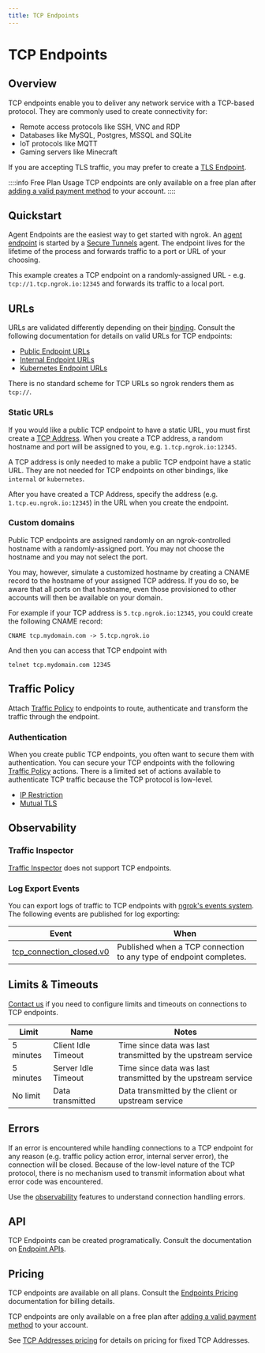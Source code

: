 ```yaml
---
title: TCP Endpoints
---
```







# TCP Endpoints

## Overview

TCP endpoints enable you to deliver any network service with a TCP-based
protocol. They are commonly used to create connectivity for:

- Remote access protocols like SSH, VNC and RDP
- Databases like MySQL, Postgres, MSSQL and SQLite
- IoT protocols like MQTT
- Gaming servers like Minecraft

If you are accepting TLS traffic, you may prefer to create a [TLS Endpoint](/universal-gateway/tls/).

::::info Free Plan Usage
TCP endpoints are only available on a free plan after [adding a valid payment method](https://dashboard.ngrok.com/settings#id-verification) to your account.
::::

## Quickstart

Agent Endpoints are the easiest way to get started with ngrok. An [agent
endpoint](/universal-gateway/cloud-endpoints/) is started by a
[Secure Tunnels](/agent/) agent. The endpoint lives for the lifetime
of the process and forwards traffic to a port or URL of your choosing.

This example creates a TCP endpoint on a randomly-assigned URL - e.g.
`tcp://1.tcp.ngrok.io:12345` and forwards its traffic to a local port.

<Tabs groupId="connectivity" queryString="cty">
	<TabItem value="agent-cli" label="Agent CLI" default>
		<RandomAgentCliExample />
	</TabItem>
	<TabItem value="agent-config" label="Agent Config">
		<RandomAgentConfigExample />
	</TabItem>
	<TabItem value="ssh" label="SSH">
		<RandomSshExample />
	</TabItem>
	<TabItem value="go-sdk" label="Go">
		<RandomGoSdkExample />
	</TabItem>
	<TabItem value="javascript-sdk" label="Javascript">
		<RandomJavascriptSdkExample />
	</TabItem>
	<TabItem value="python-sdk" label="Python">
		<RandomPythonSdkExample />
	</TabItem>
	<TabItem value="rust-sdk" label="Rust">
		<RandomRustSdkExample />
	</TabItem>
	<TabItem value="k8s" label="Kubernetes Controller">
		<RandomKubernetesExample />
	</TabItem>
</Tabs>

## URLs

URLs are validated differently depending on their
[binding](/universal-gateway/bindings). Consult the
following documentation for details on valid URLs for TCP endpoints:

- [Public Endpoint URLs](/universal-gateway/public-endpoints/#tcp)
- [Internal Endpoint URLs](/universal-gateway/internal-endpoints/#urls)
- [Kubernetes Endpoint URLs](/universal-gateway/kubernetes-endpoints/#urls)

There is no standard scheme for TCP URLs so ngrok renders them as `tcp://`.

### Static URLs

If you would like a public TCP endpoint to have a static URL, you must first
create a [TCP Address](/universal-gateway/tcp-addresses/what-are-tcp-addresses/). When you create a TCP
address, a random hostname and port will be assigned to you, e.g.
`1.tcp.ngrok.io:12345`.

A TCP address is only needed to make a public TCP endpoint have a static URL.
They are not needed for TCP endpoints on other bindings, like `internal` or
`kubernetes`.

After you have created a TCP Address, specify the address (e.g.
`1.tcp.eu.ngrok.io:12345`) in the URL when you create the endpoint.

<Tabs groupId="connectivity" queryString="cty">
	<TabItem value="agent-cli" label="Agent CLI" default>
		<FixedAgentCliExample />
	</TabItem>
	<TabItem value="agent-config" label="Agent Config">
		<FixedAgentConfigExample />
	</TabItem>
	<TabItem value="ssh" label="SSH">
		<FixedSshExample />
	</TabItem>
	<TabItem value="go-sdk" label="Go">
		<FixedGoSdkExample />
	</TabItem>
	<TabItem value="javascript-sdk" label="Javascript">
		<FixedJavascriptSdkExample />
	</TabItem>
	<TabItem value="python-sdk" label="Python">
		<FixedPythonSdkExample />
	</TabItem>
	<TabItem value="rust-sdk" label="Rust">
		<FixedRustSdkExample />
	</TabItem>
	<TabItem value="k8s" label="Kubernetes Controller">
		<FixedKubernetesExample />
	</TabItem>
</Tabs>

### Custom domains

Public TCP endpoints are assigned randomly on an ngrok-controlled hostname with
a randomly-assigned port. You may not choose the hostname and you may not
select the port.

You may, however, simulate a customized hostname by creating a CNAME record to
the hostname of your assigned TCP address. If you do so, be aware that all
ports on that hostname, even those provisioned to other accounts will then be
available on your domain.

For example if your TCP address is `5.tcp.ngrok.io:12345`, you could create the
following CNAME record:

```
CNAME tcp.mydomain.com -> 5.tcp.ngrok.io
```

And then you can access that TCP endpoint with

```
telnet tcp.mydomain.com 12345
```

## Traffic Policy

Attach [Traffic Policy](/traffic-policy/) to endpoints to route, authenticate
and transform the traffic through the endpoint.

### Authentication

When you create public TCP endpoints, you often want to secure them with
authentication. You can secure your TCP endpoints with the following [Traffic
Policy](/traffic-policy/) actions. There is a limited set of actions available
to authenticate TCP traffic because the TCP protocol is low-level.

- [IP Restriction](/traffic-policy/actions/restrict-ips/)
- [Mutual TLS](/traffic-policy/actions/terminate-tls/)

## Observability

### Traffic Inspector

[Traffic Inspector](/obs/traffic-inspection) does not support TCP endpoints.

### Log Export Events

You can export logs of traffic to TCP endpoints with [ngrok's events
system](/obs/events/). The following events are published for log exporting:

| Event                                                                    | When                                                               |
| ------------------------------------------------------------------------ | ------------------------------------------------------------------ |
| [tcp_connection_closed.v0](/obs/events/reference/#tcp-connection-closed) | Published when a TCP connection to any type of endpoint completes. |

## Limits & Timeouts

[Contact us](mailto:support@ngrok.com) if you need to configure limits and timeouts on
connections to TCP endpoints.

| Limit     | Name                | Notes                                                        |
| --------- | ------------------- | ------------------------------------------------------------ |
| 5 minutes | Client Idle Timeout | Time since data was last transmitted by the upstream service |
| 5 minutes | Server Idle Timeout | Time since data was last transmitted by the upstream service |
| No limit  | Data transmitted    | Data transmitted by the client or upstream service           |

## Errors

If an error is encountered while handling connections to a TCP endpoint for any
reason (e.g. traffic policy action error, internal server error), the
connection will be closed. Because of the low-level nature of the TCP protocol,
there is no mechanism used to transmit information about what error code was
encountered.

Use the [observability](#observability) features to understand connection
handling errors.

## API

TCP Endpoints can be created programatically. Consult the documentation on
[Endpoint APIs](/api/resources/endpoints/).

## Pricing

TCP endpoints are available on all plans. Consult the [Endpoints
Pricing](/universal-gateway/endpoints/#pricing) documentation for
billing details.

TCP endpoints are only available on a free plan after [adding a valid payment
method](https://dashboard.ngrok.com/settings#id-verification) to your account.

See [TCP Addresses pricing](/universal-gateway/tcp-addresses/#pricing) for
details on pricing for fixed TCP Addresses.
